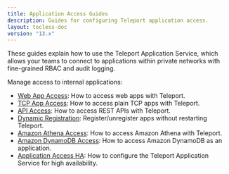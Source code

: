 ```yaml
---
title: Application Access Guides
description: Guides for configuring Teleport application access.
layout: tocless-doc
version: "13.x"
---
```


These guides explain how to use the Teleport Application Service, which allows
your teams to connect to applications within private networks with fine-grained
RBAC and audit logging.

Manage access to internal applications:

- [Web App Access](/docs/ver/13.x/application-access/guides/connecting-apps): How to access web apps with Teleport.
- [TCP App Access](/docs/ver/13.x/application-access/guides/tcp): How to access plain TCP apps with Teleport.
- [API Access](/docs/ver/13.x/application-access/guides/api-access): How to access REST APIs with Teleport.
- [Dynamic Registration](/docs/ver/13.x/application-access/guides/dynamic-registration): Register/unregister apps without restarting Teleport.
- [Amazon Athena Access](/docs/ver/13.x/application-access/guides/amazon-athena): How to access Amazon Athena with Teleport.
- [Amazon DynamoDB Access](/docs/ver/13.x/application-access/guides/dynamodb): How to access Amazon DynamoDB as an application.
- [Application Access HA](/docs/ver/13.x/application-access/guides/ha): How to configure the Teleport Application Service for high availability.
